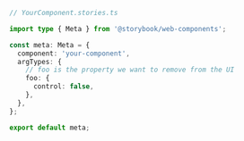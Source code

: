 ```ts
// YourComponent.stories.ts

import type { Meta } from '@storybook/web-components';

const meta: Meta = {
  component: 'your-component',
  argTypes: {
    // foo is the property we want to remove from the UI
    foo: {
      control: false,
    },
  },
};

export default meta;
```
